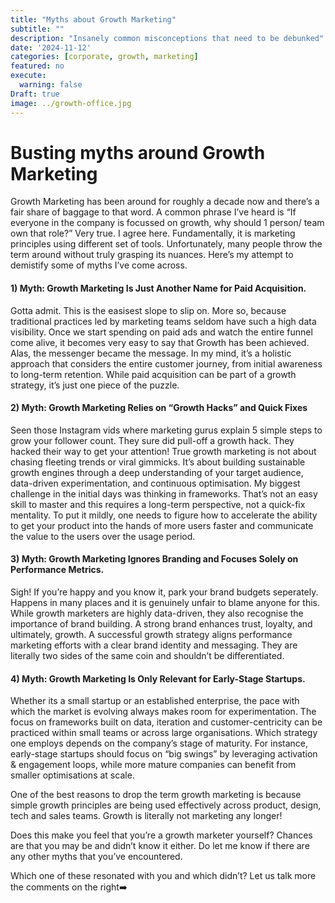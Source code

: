 ```yaml
---
title: "Myths about Growth Marketing"
subtitle: ""
description: "Insanely common misconceptions that need to be debunked"
date: '2024-11-12'
categories: [corporate, growth, marketing]
featured: no
execute:
  warning: false
Draft: true
image: ../growth-office.jpg
---
```


# Busting myths around Growth Marketing

Growth Marketing has been around for roughly a decade now and there's a fair share of baggage to that word. A common phrase I've heard is "If everyone in the company is focussed on growth, why should 1 person/ team own that role?" Very true. I agree here. Fundamentally, it is marketing principles using different set of tools. Unfortunately, many people throw the term around without truly grasping its nuances. Here's my attempt to demistify some of myths I've come across.

#### 1) Myth: Growth Marketing Is Just Another Name for Paid Acquisition. 

Gotta admit. This is the easisest slope to slip on. More so, because traditional practices led by marketing teams seldom have such a high data visibility. Once we start spending on paid ads and watch the entire funnel come alive, it becomes very easy to say that Growth has been achieved. Alas, the messenger became the message. In my mind, it's a holistic approach that considers the entire customer journey, from initial awareness to long-term retention. While paid acquisition can be part of a growth strategy, it's just one piece of the puzzle.

#### 2) Myth: Growth Marketing Relies on "Growth Hacks" and Quick Fixes

Seen those Instagram vids where marketing gurus explain 5 simple steps to grow your follower count. They sure did pull-off a growth hack. They hacked their way to get your attention! True growth marketing is not about chasing fleeting trends or viral gimmicks. It's about building sustainable growth engines through a deep understanding of your target audience, data-driven experimentation, and continuous optimisation. My biggest challenge in the initial days was thinking in frameworks. That's not an easy skill to master and this requires a long-term perspective, not a quick-fix mentality. To put it mildly, one needs to figure how to accelerate the ability to get your product into the hands of more users faster and communicate the value to the users over the usage period.

#### 3) Myth: Growth Marketing Ignores Branding and Focuses Solely on Performance Metrics. 

Sigh! If you're happy and you know it, park your brand budgets seperately. Happens in many places and it is genuinely unfair to blame anyone for this. While growth marketers are highly data-driven, they also recognise the importance of brand building. A strong brand enhances trust, loyalty, and ultimately, growth. A successful growth strategy aligns performance marketing efforts with a clear brand identity and messaging. They are literally two sides of the same coin and shouldn't be differentiated.

#### 4) Myth: Growth Marketing Is Only Relevant for Early-Stage Startups. 

Whether its a small startup or an established enterprise, the pace with which the market is evolving always makes room for experimentation. The focus on frameworks built on data, iteration and customer-centricity can be practiced within small teams or across large organisations. Which strategy one employs depends on the company's stage of maturity. For instance, early-stage startups should focus on "big swings" by leveraging activation & engagement loops, while more mature companies can benefit from smaller optimisations at scale.

One of the best reasons to drop the term growth marketing is because simple growth principles are being used effectively across product, design, tech and sales teams. Growth is literally not marketing any longer!

Does this make you feel that you're a growth marketer yourself? Chances are that you may be and didn't know it either. Do let me know if there are any other myths that you've encountered.

Which one of these resonated with you and which didn't? Let us talk more the comments on the right➡️
